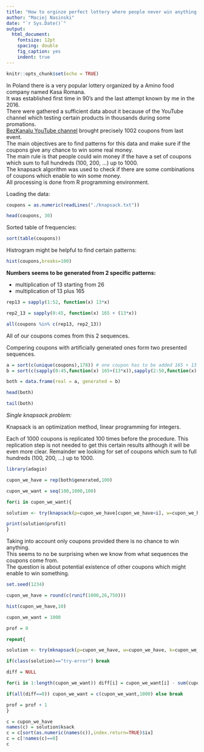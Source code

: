```yaml
---
title: "How to orginze perfect lottery where people never win anything - Amino KasaRomana"
author: "Maciej Nasinski"
date: "`r Sys.Date()`"
output: 
  html_document:
    fontsize: 12pt
    spacing: double
    fig_caption: yes
    indent: true
---
```


```r
knitr::opts_chunk$set(echo = TRUE)
```

In Poland there is a very popular lottery organized by a Amino food company named Kasa Romana.   
It was established first time in 90's and the last attempt known by me in the 2016.  
There were gathered a sufficient data about it because of the YouTube channel which testing certain products in thousands during some promations.  
[BezKanalu YouTube channel](https://www.facebook.com/BezKanalu/) brought precisely 1002 coupons from last event.   
The main objectives are to find patterns for this data and make sure if the coupons give any chance to win some real money.  
The main rule is that people could win money if the have a set of coupons which sum to full hundreds (100, 200, ...) up to 1000.  
The knapsack algorithm was used to check if there are some combinations of coupons which enable to win some money.  
All processing is done from R programming environment.  

Loading the data:

```r
coupons = as.numeric(readLines("./knapsack.txt"))

head(coupons, 30)
```


Sorted table of frequencies:

```r
sort(table(coupons))
```

Histrogram might be helpful to find certain patterns:

```r
hist(coupons,breaks=100)
```

**Numbers seems to be generated from 2 specific patterns:**

- multiplication of 13 starting from 26
- multiplication of 13 plus 165

```r
rep13 = sapply(1:52, function(x) 13*x)

rep2_13 = sapply(0:45, function(x) 165 + (13*x))

all(coupons %in% c(rep13, rep2_13))
```

All of our coupons comes from this 2 sequences.

Compering coupons with artificially generated ones form two presented sequences.

```r
a = sort(c(unique(coupons),178)) # one coupon has to be added 165 + 13
b = sort(c(sapply(0:45,function(x) 165+(13*x)),sapply(2:50,function(x) (13*x))))

both = data.frame(real = a, generated = b)

head(both)

tail(both)
```

*Single knapsack problem:*

Knapsack is an optimization method, linear programming for integers.

Each of 1000 coupons is replicated 100 times before the procedure. This replication step is not needed to get this certain results although it will be even more clear. Remainder we looking for set of coupons which sum to full hundreds (100, 200, ...) up to 1000.

```r
library(adagio)

cupon_we_have = rep(both$generated,100)

cupon_we_want = seq(100,1000,100)

for(i in cupon_we_want){

solution <- try(knapsack(p=cupon_we_have[cupon_we_have<i], w=cupon_we_have[cupon_we_have<i], cap=i))

print(solution$profit)
}

```

Taking into account only coupons provided there is no chance to win anything.  
This seems to no be surprising when we know from what sequences the coupons come from.  
The question is about potential existence of other coupons which might enable to win something.  


```r
set.seed(1234)

cupon_we_have = round(c(runif(1000,26,750)))

hist(cupon_we_have,10)

cupon_we_want = 1000

prof = 0

repeat{

solution <- try(mknapsack(p=cupon_we_have, w=cupon_we_have, k=cupon_we_want,bck=0))

if(class(solution)=="try-error") break

diff = NULL

for(i in 1:length(cupon_we_want)) diff[i] = cupon_we_want[i] - sum(cupon_we_have[solution$ksack==i])

if(all(diff==0)) cupon_we_want = c(cupon_we_want,1000) else break

prof = prof + 1
}

c = cupon_we_have
names(c) = solution$ksack
c = c[sort(as.numeric(names(c)),index.return=TRUE)$ix]
c = c[!names(c)==0]
c
```
